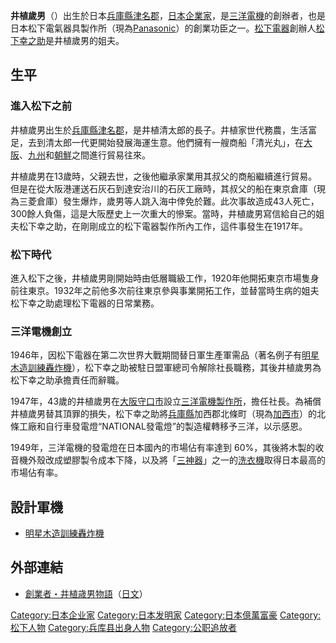 {{unreferenced|time=2013-05-20T00:34:33+00:00}}
{{RoughTranslation|ja:井植歳男}}
'''井植歲男'''（{{bd|1902年|12月28日|1969年|7月16日|catIdx=Iue, Toshio}}）出生於日本[[兵庫縣|兵庫縣]][[津名郡|津名郡]]，[[日本|日本]][[企業家|企業家]]，是[[三洋電機|三洋電機]]的創辦者，也是日本松下電氣器具製作所（現為[[Panasonic|Panasonic]]）的創業功臣之一。[[松下電器|松下電器]]創辦人[[松下幸之助|松下幸之助]]是井植歲男的姐夫。

== 生平 ==
=== 進入松下之前 ===
井植歲男出生於[[兵庫縣|兵庫縣]][[津名郡|津名郡]]，是井植清太郎的長子。井植家世代務農，生活富足，去到清太郎一代更開始發展海運生意。他們擁有一艘商船「清光丸」，在[[大阪市|大阪]]、[[九州_(日本)|九州]]和[[朝鮮|朝鮮]]之間進行貿易往來。 

井植歲男在13歲時，父親去世，之後他繼承家業用其叔父的商船繼續進行貿易。但是在從大阪港運送石灰石到達安治川的石灰工廠時，其叔父的船在東京倉庫（現為三菱倉庫）發生爆炸，歲男等人跳入海中倖免於難。此次事故造成43人死亡，300餘人負傷，這是大阪歷史上一次重大的慘案。當時，井植歲男寫信給自己的姐夫松下幸之助，在剛剛成立的松下電器製作所內工作，這件事發生在1917年。

=== 松下時代 ===
進入松下之後，井植歲男剛開始時由低層職級工作，1920年他開拓東京市場隻身前往東京。1932年之前他多次前往東京參與事業開拓工作，並替當時生病的姐夫松下幸之助處理松下電器的日常業務。

=== 三洋電機創立 ===
1946年，因松下電器在第二次世界大戰期間替日軍生產軍需品（著名例子有[[明星木造訓練轟炸機|明星木造訓練轟炸機]]），松下幸之助被駐日盟軍總司令解除社長職務，其後井植歲男為松下幸之助承擔責任而辭職。

1947年，43歲的井植歲男在[[大阪市|大阪]][[守口市|守口市]]設立[[三洋電機製作所|三洋電機製作所]]，擔任社長。為補償井植歲男替其頂罪的損失，松下幸之助將[[兵庫縣|兵庫縣]]加西郡北條町（現為[[加西市|加西市]]）的北條工廠和自行車發電燈“NATIONAL發電燈”的製造權轉移予三洋，以示感恩。

1949年，三洋電機的發電燈在日本國內的市場佔有率達到 60%，其後將木製的收音機外殼改成塑膠製令成本下降，以及將「[[三神器#.E4.B8.89.E7.A5.9E.E5.99.A8.E7.9A.84.E7.8F.BE.E4.BB.A3.E6.84.8F.E7.BE.A9.EF.BC.9A.E9.9B.BB.E5.99.A8|三神器]]」之一的[[洗衣機|洗衣機]]取得日本最高的市場佔有率。

==設計軍機==
*[[明星木造訓練轟炸機|明星木造訓練轟炸機]]

== 外部連結 ==
{{wikiquote}}
* [https://web.archive.org/web/20130704183820/http://panasonic.co.jp/sanyo/corporate/history/story/1_01.html 創業者・井植歳男物語]（[[日文|日文]]）

{{Panasonic}}
{{Authority control}}

{{DEFAULTSORT:Iue Toshio}}
[[Category:日本企业家|Category:日本企业家]]
[[Category:日本发明家|Category:日本发明家]]
[[Category:日本億萬富豪|Category:日本億萬富豪]]
[[Category:松下人物|Category:松下人物]]
[[Category:兵库县出身人物|Category:兵库县出身人物]]
[[Category:公职追放者|Category:公职追放者]]